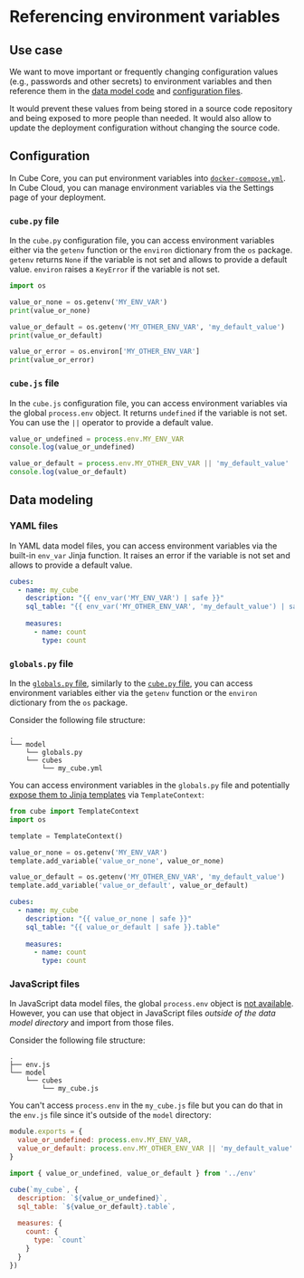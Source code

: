 # Referencing environment variables

## Use case

We want to move important or frequently changing configuration values (e.g.,
passwords and other secrets) to environment variables and then reference them in
the [data model code][ref-data-model-syntax] and [configuration files][ref-config-files].

It would prevent these values from being stored in a source code repository and
being exposed to more people than needed. It would also allow to update the
deployment configuration without changing the source code.

## Configuration

In Cube Core, you can put environment variables into [`docker-compose.yml`][ref-docker-compose-config].
In Cube Cloud, you can manage environment variables via the <Btn>Settings</Btn>
page of your deployment.

### `cube.py` file

In the `cube.py` configuration file, you can access environment variables either
via the `getenv` function or the `environ` dictionary from the `os` package.
`getenv` returns `None` if the variable is not set and allows to provide a default
value. `environ` raises a `KeyError` if the variable is not set.

```python filename="cube.py"
import os

value_or_none = os.getenv('MY_ENV_VAR')
print(value_or_none)

value_or_default = os.getenv('MY_OTHER_ENV_VAR', 'my_default_value')
print(value_or_default)

value_or_error = os.environ['MY_OTHER_ENV_VAR']
print(value_or_error)
```

### `cube.js` file

In the `cube.js` configuration file, you can access environment variables via the
global `process.env` object. It returns `undefined` if the variable is not set.
You can use the `||` operator to provide a default value.

```javascript filename="cube.js"
value_or_undefined = process.env.MY_ENV_VAR
console.log(value_or_undefined)

value_or_default = process.env.MY_OTHER_ENV_VAR || 'my_default_value'
console.log(value_or_default)
```

## Data modeling

### YAML files

In YAML data model files, you can access environment variables via the built-in
`env_var` Jinja function. It raises an error if the variable is not set and allows
to provide a default value.

```yaml filename="model/cubes/my_cube.yml"
cubes:
  - name: my_cube
    description: "{{ env_var('MY_ENV_VAR') | safe }}"
    sql_table: "{{ env_var('MY_OTHER_ENV_VAR', 'my_default_value') | safe }}.table"
 
    measures:
      - name: count
        type: count
```

### `globals.py` file

In the [`globals.py` file][ref-python-globals], similarly to the [`cube.py`
file](#cubepy-file), you can access environment variables either via the `getenv`
function or the `environ` dictionary from the `os` package.

Consider the following file structure:

```tree
.
└── model
    └── globals.py
    └── cubes
        └── my_cube.yml
```

You can access environment variables in the `globals.py` file and potentially
[expose them to Jinja templates][ref-template-context] via `TemplateContext`:

```python filename="model/globals.py"
from cube import TemplateContext
import os

template = TemplateContext()

value_or_none = os.getenv('MY_ENV_VAR')
template.add_variable('value_or_none', value_or_none)

value_or_default = os.getenv('MY_OTHER_ENV_VAR', 'my_default_value')
template.add_variable('value_or_default', value_or_default)
```

```yaml filename="model/cubes/my_cube.yml"
cubes:
  - name: my_cube
    description: "{{ value_or_none | safe }}"
    sql_table: "{{ value_or_default | safe }}.table"
 
    measures:
      - name: count
        type: count
```

### JavaScript files

In JavaScript data model files, the global `process.env` object is [not
available][ref-nodejs-globals]. However, you can use that object in JavaScript
files *outside of the data model directory* and import from those files.

Consider the following file structure:

```tree
.
├── env.js
└── model
    └── cubes
        └── my_cube.js
```

You can't access `process.env` in the `my_cube.js` file but you can do that in
the `env.js` file since it's outside of the `model` directory:

```javascript filename="env.js"
module.exports = {
  value_or_undefined: process.env.MY_ENV_VAR,
  value_or_default: process.env.MY_OTHER_ENV_VAR || 'my_default_value'
}
```

```javascript filename="model/cubes/my_cube.js"
import { value_or_undefined, value_or_default } from '../env'

cube(`my_cube`, {
  description: `${value_or_undefined}`,
  sql_table: `${value_or_default}.table`,
  
  measures: {
    count: {
      type: `count`
    }
  }
})
```


[ref-data-model-syntax]: /product/data-modeling/syntax
[ref-config-files]: /product/configuration#cubepy-and-cubejs-files
[ref-docker-compose-config]: /product/deployment/core#configuration
[ref-python-globals]: /product/data-modeling/dynamic/jinja#python
[ref-template-context]: /product/data-modeling/reference/cube-package#templatecontext-class
[ref-nodejs-globals]: /product/data-modeling/dynamic/schema-execution-environment#nodejs-globals-processenv-consolelog-and-others
